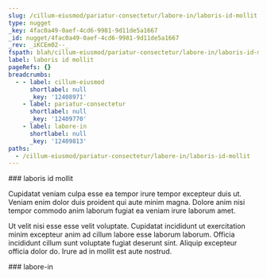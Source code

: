 ```yaml
---
slug: /cillum-eiusmod/pariatur-consectetur/labore-in/laboris-id-mollit
type: nugget
_key: 4fac0a49-0aef-4cd6-9981-9d11de5a1667
_id: nugget/4fac0a49-0aef-4cd6-9981-9d11de5a1667
_rev: _iKCEm02--_
fspath: blah/cillum-eiusmod/pariatur-consectetur/labore-in/laboris-id-mollit.md
label: laboris id mollit
pageRefs: {}
breadcrumbs:
  - - label: cillum-eiusmod
      shortlabel: null
      _key: '12408971'
    - label: pariatur-consectetur
      shortlabel: null
      _key: '12409770'
    - label: labore-in
      shortlabel: null
      _key: '12409813'
paths:
  - /cillum-eiusmod/pariatur-consectetur/labore-in/laboris-id-mollit
---
```


<NuggetArea>
<Nugget slug="/cillum-eiusmod/pariatur-consectetur/labore-in/laboris-id-mollit" type="nugget" _key="4fac0a49-0aef-4cd6-9981-9d11de5a1667" _id="nugget/4fac0a49-0aef-4cd6-9981-9d11de5a1667" _rev="_iKCEm02--_" fspath="blah/cillum-eiusmod/pariatur-consectetur/labore-in/laboris-id-mollit.md" label="laboris id mollit" paths="/cillum-eiusmod/pariatur-consectetur/labore-in/laboris-id-mollit">
<NuggetBody>
### laboris id mollit

Cupidatat veniam culpa esse ea tempor irure tempor excepteur duis ut. Veniam enim dolor duis proident qui aute minim magna. Dolore anim nisi tempor commodo anim laborum fugiat ea veniam irure laborum amet.

Ut velit nisi esse esse velit voluptate. Cupidatat incididunt ut exercitation minim excepteur anim ad cillum labore esse laborum laborum. Officia incididunt cillum sunt voluptate fugiat deserunt sint. Aliquip excepteur officia dolor do. Irure ad in mollit est aute nostrud.

</NuggetBody>
<Breadcrumbs>
<Crumbs>
<Crumb _key="12408971" label="cillum-eiusmod" /><Crumb _key="12409770" label="pariatur-consectetur" /><Crumb _key="12409813" label="labore-in" />
</Crumbs>
</Breadcrumbs>
</Nugget>

<NuggetsInbound>
</NuggetsInbound>
<NuggetsOutbound>
</NuggetsOutbound>
</NuggetArea>
<PassagesInbound>
<Passage direction="inbound" type="passage" _key="12409813" _id="passage/12409813" _rev="_iKCEm0y---" label="labore-in" passage="labore-in" fspath="blah/cillum-eiusmod/pariatur-consectetur/labore-in" paths="/cillum-eiusmod/pariatur-consectetur/labore-in" slug="/cillum-eiusmod/pariatur-consectetur/labore-in">
<NuggetBody>
### labore-in

</NuggetBody>
<Breadcrumbs>
<Crumbs>
<Crumb _key="12408971" label="cillum-eiusmod" /><Crumb _key="12409770" label="pariatur-consectetur" />
</Crumbs>
</Breadcrumbs>
</Passage>

</PassagesInbound>
<PassagesOutbound>
</PassagesOutbound>